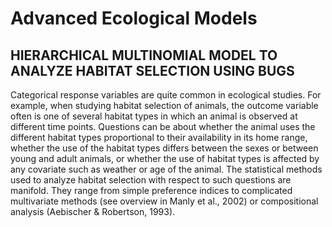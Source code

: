 # Advanced Ecological Models {#advancedmodels}


## HIERARCHICAL MULTINOMIAL MODEL TO ANALYZE HABITAT SELECTION USING BUGS
Categorical response variables are quite common in ecological studies. For example, when studying habitat selection of animals, the outcome variable often is one of several habitat types in which an animal is observed at different time points. Questions can be about whether the animal uses the different habitat types proportional to their availability in its home range, whether the use of the habitat types differs between the sexes or between young and adult animals, or whether the use of habitat types is affected by any covariate such as weather or age of the animal. The statistical methods used to analyze habitat selection with respect to such questions are manifold. They range from simple preference indices to complicated multivariate methods (see overview in Manly et al., 2002) or compositional analysis (Aebischer & Robertson, 1993).

